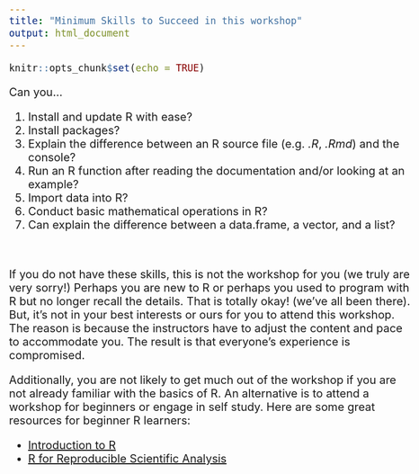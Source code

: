 ```yaml
---
title: "Minimum Skills to Succeed in this workshop"
output: html_document
---
```


```r
knitr::opts_chunk$set(echo = TRUE)
```
<style type="text/css">

body{ /* Normal  */
      font-size: 20px;
  }
</style>

Can you...

1. Install and update R with ease?   
1. Install packages?   
1. Explain the difference between an R source file (e.g. *.R*, *.Rmd*) and the console?   
1. Run an R function after reading the documentation and/or looking at an example?   
1. Import data into R?   
1. Conduct basic mathematical operations in R?   
1. Can explain the difference between a data.frame, a vector, and a list?  

<br>

If you do not have these skills, this is not the workshop for you (we truly are very sorry!) Perhaps you are new to R or perhaps you used to program with R but no longer recall the details. That is totally okay! (we've all been there). But, it's not in your best interests or ours for you to attend this workshop. The reason is because the instructors have to adjust the content and pace to accommodate you. The result is that everyone's experience is compromised. 

Additionally, you are not likely to get much out of the workshop if you are not already familiar with the basics of R. An alternative is to attend a workshop for beginners or engage in self study. Here are some great resources for beginner R learners:

* [Introduction to R](https://datacarpentry.org/R-ecology-lesson/01-intro-to-r.html)
* [R for Reproducible Scientific Analysis](https://swcarpentry.github.io/r-novice-gapminder/)

